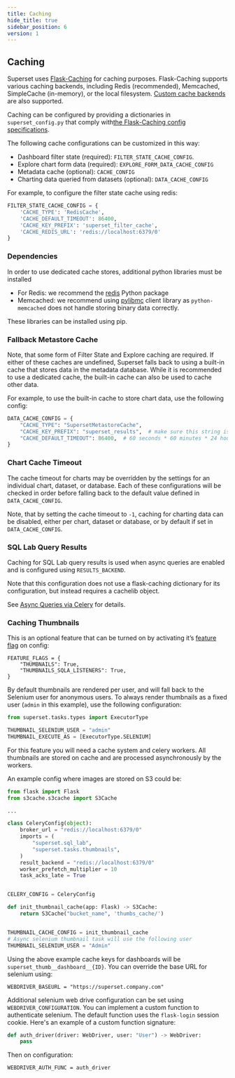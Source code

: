 ```yaml
---
title: Caching
hide_title: true
sidebar_position: 6
version: 1
---
```


## Caching

Superset uses [Flask-Caching](https://flask-caching.readthedocs.io/) for caching purposes.
Flask-Caching supports various caching backends, including Redis (recommended), Memcached,
SimpleCache (in-memory), or the local filesystem.
[Custom cache backends](https://flask-caching.readthedocs.io/en/latest/#custom-cache-backends)
are also supported.

Caching can be configured by providing a dictionaries in
`superset_config.py` that comply with[the Flask-Caching config specifications](https://flask-caching.readthedocs.io/en/latest/#configuring-flask-caching).

The following cache configurations can be customized in this way:
- Dashboard filter state (required): `FILTER_STATE_CACHE_CONFIG`.
- Explore chart form data (required): `EXPLORE_FORM_DATA_CACHE_CONFIG`
- Metadata cache (optional): `CACHE_CONFIG`
- Charting data queried from datasets (optional): `DATA_CACHE_CONFIG`

For example, to configure the filter state cache using redis:

```python
FILTER_STATE_CACHE_CONFIG = {
    'CACHE_TYPE': 'RedisCache',
    'CACHE_DEFAULT_TIMEOUT': 86400,
    'CACHE_KEY_PREFIX': 'superset_filter_cache',
    'CACHE_REDIS_URL': 'redis://localhost:6379/0'
}
```

### Dependencies

In order to use dedicated cache stores, additional python libraries must be installed

- For Redis: we recommend the [redis](https://pypi.python.org/pypi/redis) Python package
- Memcached: we recommend using [pylibmc](https://pypi.org/project/pylibmc/) client library as
  `python-memcached` does not handle storing binary data correctly.

These libraries can be installed using pip.

### Fallback Metastore Cache

Note, that some form of Filter State and Explore caching are required. If either of these caches
are undefined, Superset falls back to using a built-in cache that stores data in the metadata
database. While it is recommended to use a dedicated cache, the built-in cache can also be used
to cache other data.

For example, to use the built-in cache to store chart data, use the following config:

```python
DATA_CACHE_CONFIG = {
    "CACHE_TYPE": "SupersetMetastoreCache",
    "CACHE_KEY_PREFIX": "superset_results",  # make sure this string is unique to avoid collisions
    "CACHE_DEFAULT_TIMEOUT": 86400,  # 60 seconds * 60 minutes * 24 hours
}
```

### Chart Cache Timeout

The cache timeout for charts may be overridden by the settings for an individual chart, dataset, or
database. Each of these configurations will be checked in order before falling back to the default
value defined in `DATA_CACHE_CONFIG`.

Note, that by setting the cache timeout to `-1`, caching for charting data can be disabled, either
per chart, dataset or database, or by default if set in `DATA_CACHE_CONFIG`.

### SQL Lab Query Results

Caching for SQL Lab query results is used when async queries are enabled and is configured using
`RESULTS_BACKEND`.

Note that this configuration does not use a flask-caching dictionary for its configuration, but
instead requires a cachelib object.

See [Async Queries via Celery](/docs/configuration/async-queries-celery) for details.

### Caching Thumbnails

This is an optional feature that can be turned on by activating it’s [feature flag](/docs/configuration/configuring-superset#feature-flags) on config:

```
FEATURE_FLAGS = {
    "THUMBNAILS": True,
    "THUMBNAILS_SQLA_LISTENERS": True,
}
```

By default thumbnails are rendered per user, and will fall back to the Selenium user for anonymous users.
To always render thumbnails as a fixed user (`admin` in this example), use the following configuration:

```python
from superset.tasks.types import ExecutorType

THUMBNAIL_SELENIUM_USER = "admin"
THUMBNAIL_EXECUTE_AS = [ExecutorType.SELENIUM]
```


For this feature you will need a cache system and celery workers. All thumbnails are stored on cache
and are processed asynchronously by the workers.

An example config where images are stored on S3 could be:

```python
from flask import Flask
from s3cache.s3cache import S3Cache

...

class CeleryConfig(object):
    broker_url = "redis://localhost:6379/0"
    imports = (
        "superset.sql_lab",
        "superset.tasks.thumbnails",
    )
    result_backend = "redis://localhost:6379/0"
    worker_prefetch_multiplier = 10
    task_acks_late = True


CELERY_CONFIG = CeleryConfig

def init_thumbnail_cache(app: Flask) -> S3Cache:
    return S3Cache("bucket_name", 'thumbs_cache/')


THUMBNAIL_CACHE_CONFIG = init_thumbnail_cache
# Async selenium thumbnail task will use the following user
THUMBNAIL_SELENIUM_USER = "Admin"
```

Using the above example cache keys for dashboards will be `superset_thumb__dashboard__{ID}`. You can
override the base URL for selenium using:

```
WEBDRIVER_BASEURL = "https://superset.company.com"
```

Additional selenium web drive configuration can be set using `WEBDRIVER_CONFIGURATION`. You can
implement a custom function to authenticate selenium. The default function uses the `flask-login`
session cookie. Here's an example of a custom function signature:

```python
def auth_driver(driver: WebDriver, user: "User") -> WebDriver:
    pass
```

Then on configuration:

```
WEBDRIVER_AUTH_FUNC = auth_driver
```
